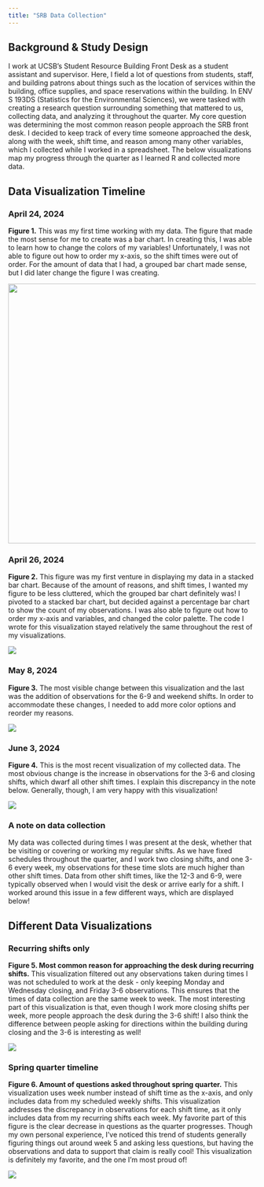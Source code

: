 ```yaml
---
title: "SRB Data Collection"
---
```


## Background & Study Design

I work at UCSB's Student Resource Building Front Desk as a student assistant and supervisor. Here, I field a lot of questions from students, staff, and building patrons about things such as the location of services within the building, office supplies, and space reservations within the building. In ENV S 193DS (Statistics for the Environmental Sciences), we were tasked with creating a research question surrounding something that mattered to us, collecting data, and analyzing it throughout the quarter. My core question was determining the most common reason people approach the SRB front desk. I decided to keep track of every time someone approached the desk, along with the week, shift time, and reason among many other variables, which I collected while I worked in a spreadsheet. The below visualizations map my progress through the quarter as I learned R and collected more data. 

## Data Visualization Timeline

### April 24, 2024

**Figure 1.** This was my first time working with my data. The figure that made the most sense for me to create was a bar chart. In creating this, I was able to learn how to change the colors of my variables! Unfortunately, I was not able to figure out how to order my x-axis, so the shift times were out of order. For the amount of data that I had, a grouped bar chart made sense, but I did later change the figure I was creating.

![](images/Screenshot%202024-06-04%20221333.png){fig-align="center" width="528"}

### April 26, 2024

**Figure 2.** This figure was my first venture in displaying my data in a stacked bar chart. Because of the amount of reasons, and shift times, I wanted my figure to be less cluttered, which the grouped bar chart definitely was! I pivoted to a stacked bar chart, but decided against a percentage bar chart to show the count of my observations. I was also able to figure out how to order my x-axis and variables, and changed the color palette. The code I wrote for this visualization stayed relatively the same throughout the rest of my visualizations.

![](images/Screenshot%202024-04-26%20174019.png){fig-align="center"}

### May 8, 2024

**Figure 3.** The most visible change between this visualization and the last was the addition of observations for the 6-9 and weekend shifts. In order to accommodate these changes, I needed to add more color options and reorder my reasons.

![](images/Screenshot%202024-05-08%20220535.png){fig-align="center"}

### June 3, 2024

**Figure 4.** This is the most recent visualization of my collected data. The most obvious change is the increase in observations for the 3-6 and closing shifts, which dwarf all other shift times. I explain this discrepancy in the note below. Generally, though, I am very happy with this visualization!

![](images/Screenshot%202024-06-04%20222642.png){fig-align="center"}

### A note on data collection

My data was collected during times I was present at the desk, whether that be visiting or covering or working my regular shifts. As we have fixed schedules throughout the quarter, and I work two closing shifts, and one 3-6 every week, my observations for these time slots are much higher than other shift times. Data from other shift times, like the 12-3 and 6-9, were typically observed when I would visit the desk or arrive early for a shift. I worked around this issue in a few different ways, which are displayed below!

## Different Data Visualizations

### Recurring shifts only

**Figure 5. Most common reason for approaching the desk during recurring shifts.** This visualization filtered out any observations taken during times I was not scheduled to work at the desk - only keeping Monday and Wednesday closing, and Friday 3-6 observations. This ensures that the times of data collection are the same week to week. The most interesting part of this visualization is that, even though I work more closing shifts per week, more people approach the desk during the 3-6 shift! I also think the difference between people asking for directions within the building during closing and the 3-6 is interesting as well!

![](images/Screenshot%202024-06-04%20231044.png){fig-align="center"}

### Spring quarter timeline

**Figure 6. Amount of questions asked throughout spring quarter.** This visualization uses week number instead of shift time as the x-axis, and only includes data from my scheduled weekly shifts. This visualization addresses the discrepancy in observations for each shift time, as it only includes data from my recurring shifts each week. My favorite part of this figure is the clear decrease in questions as the quarter progresses. Though my own personal experience, I've noticed this trend of students generally figuring things out around week 5 and asking less questions, but having the observations and data to support that claim is really cool! This visualization is definitely my favorite, and the one I'm most proud of!

![](images/Screenshot%202024-06-04%20231819.png){fig-align="center"}
